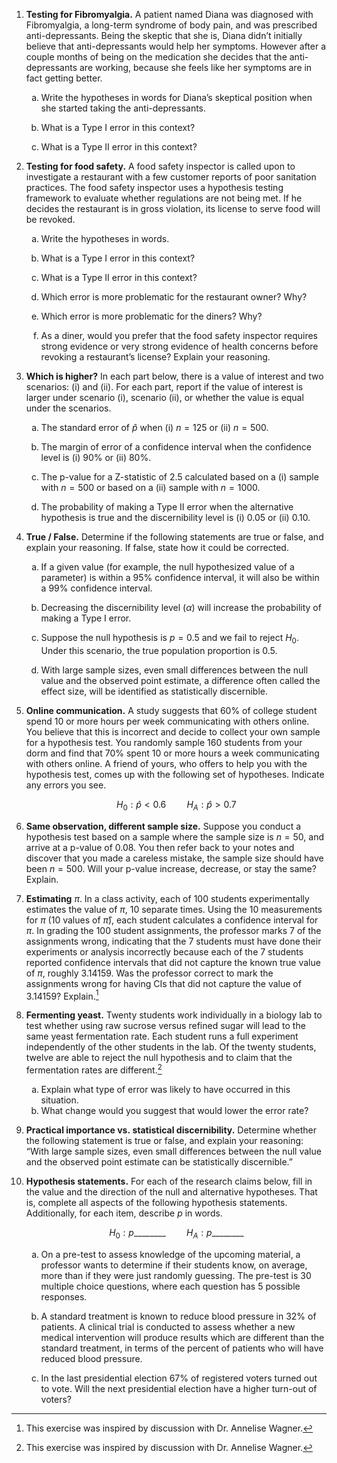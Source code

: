 1.  **Testing for Fibromyalgia.** A patient named Diana was diagnosed with Fibromyalgia, a long-term syndrome of body pain, and was prescribed anti-depressants.
    Being the skeptic that she is, Diana didn't initially believe that anti-depressants would help her symptoms.
    However after a couple months of being on the medication she decides that the anti-depressants are working, because she feels like her symptoms are in fact getting better.

    a.  Write the hypotheses in words for Diana's skeptical position when she started taking the anti-depressants.

    b.  What is a Type I error in this context?

    c.  What is a Type II error in this context?

\vfill

2.  **Testing for food safety.** A food safety inspector is called upon to investigate a restaurant with a few customer reports of poor sanitation practices.
    The food safety inspector uses a hypothesis testing framework to evaluate whether regulations are not being met.
    If he decides the restaurant is in gross violation, its license to serve food will be revoked.

    a.  Write the hypotheses in words.

    b.  What is a Type I error in this context?

    c.  What is a Type II error in this context?

    d.  Which error is more problematic for the restaurant owner?
        Why?

    e.  Which error is more problematic for the diners?
        Why?

    f.  As a diner, would you prefer that the food safety inspector requires strong evidence or very strong evidence of health concerns before revoking a restaurant's license?
        Explain your reasoning.

\vfill

3.  **Which is higher?** In each part below, there is a value of interest and two scenarios: (i) and (ii).
    For each part, report if the value of interest is larger under scenario (i), scenario (ii), or whether the value is equal under the scenarios.

    a.  The standard error of $\hat{p}$ when (i) $n = 125$ or (ii) $n = 500$.

    b.  The margin of error of a confidence interval when the confidence level is (i) 90% or (ii) 80%.

    c.  The p-value for a Z-statistic of 2.5 calculated based on a (i) sample with $n = 500$ or based on a (ii) sample with $n = 1000$.

    d.  The probability of making a Type II error when the alternative hypothesis is true and the discernibility level is (i) 0.05 or (ii) 0.10.

\vfill

\clearpage

4.  **True / False.** Determine if the following statements are true or false, and explain your reasoning.
    If false, state how it could be corrected.

    a.  If a given value (for example, the null hypothesized value of a parameter) is within a 95% confidence interval, it will also be within a 99% confidence interval.

    b.  Decreasing the discernibility level ($\alpha$) will increase the probability of making a Type I error.

    c.  Suppose the null hypothesis is $p = 0.5$ and we fail to reject $H_0$.
        Under this scenario, the true population proportion is 0.5.

    d.  With large sample sizes, even small differences between the null value and the observed point estimate, a difference often called the effect size, will be identified as statistically discernible.

\vfill

5.  **Online communication.** A study suggests that 60% of college student spend 10 or more hours per week communicating with others online.
    You believe that this is incorrect and decide to collect your own sample for a hypothesis test.
    You randomly sample 160 students from your dorm and find that 70% spent 10 or more hours a week communicating with others online.
    A friend of yours, who offers to help you with the hypothesis test, comes up with the following set of hypotheses.
    Indicate any errors you see.

    $$H_0: \hat{p} < 0.6 \quad \quad H_A: \hat{p} > 0.7$$

\vfill

6.  **Same observation, different sample size.** Suppose you conduct a hypothesis test based on a sample where the sample size is $n = 50$, and arrive at a p-value of 0.08.
    You then refer back to your notes and discover that you made a careless mistake, the sample size should have been $n = 500$.
    Will your p-value increase, decrease, or stay the same?
    Explain.

\vfill

7.  **Estimating** $\pi$.
    In a class activity, each of 100 students experimentally estimates the value of $\pi$, 10 separate times.
    Using the 10 measurements for $\pi$ (10 values of $\hat{\pi}$), each student calculates a confidence interval for $\pi$.
    In grading the 100 student assignments, the professor marks 7 of the assignments wrong, indicating that the 7 students must have done their experiments or analysis incorrectly because each of the 7 students reported confidence intervals that did not capture the known true value of $\pi$, roughly 3.14159.
    Was the professor correct to mark the assignments wrong for having CIs that did not capture the value of 3.14159?
    Explain.[^_14-ex-foundations-errors-1]

\vfill

\clearpage

8.  **Fermenting yeast.** Twenty students work individually in a biology lab to test whether using raw sucrose versus refined sugar will lead to the same yeast fermentation rate.
    Each student runs a full experiment independently of the other students in the lab.
    Of the twenty students, twelve are able to reject the null hypothesis and to claim that the fermentation rates are different.[^_14-ex-foundations-errors-2]

    a.  Explain what type of error was likely to have occurred in this situation.
    b.  What change would you suggest that would lower the error rate?

\vspace{10mm}

9.  **Practical importance vs. statistical discernibility.** Determine whether the following statement is true or false, and explain your reasoning: "With large sample sizes, even small differences between the null value and the observed point estimate can be statistically discernible."

\vspace{10mm}

10. **Hypothesis statements.** For each of the research claims below, fill in the value and the direction of the null and alternative hypotheses.
    That is, complete all aspects of the following hypothesis statements.
    Additionally, for each item, describe $p$ in words.

    $$H_0: p \_\_\_\_  \_\_\_\_ \quad \quad H_A: p \_\_\_\_  \_\_\_\_$$

    a.  On a pre-test to assess knowledge of the upcoming material, a professor wants to determine if their students know, on average, more than if they were just randomly guessing.
        The pre-test is 30 multiple choice questions, where each question has 5 possible responses.

    b.  A standard treatment is known to reduce blood pressure in 32% of patients.
        A clinical trial is conducted to assess whether a new medical intervention will produce results which are different than the standard treatment, in terms of the percent of patients who will have reduced blood pressure.

    c.  In the last presidential election 67% of registered voters turned out to vote.
        Will the next presidential election have a higher turn-out of voters?

[^_14-ex-foundations-errors-1]: This exercise was inspired by discussion with Dr. Annelise Wagner.

[^_14-ex-foundations-errors-2]: This exercise was inspired by discussion with Dr. Annelise Wagner.
